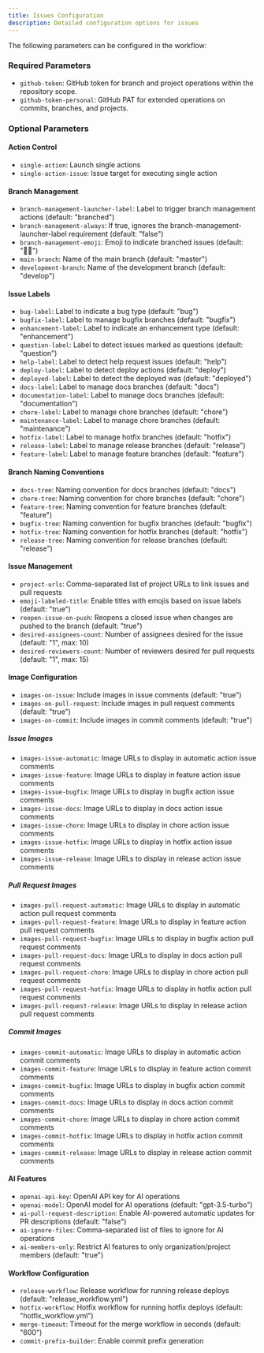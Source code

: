 ```yaml
---
title: Issues Configuration
description: Detailed configuration options for issues
---
```


The following parameters can be configured in the workflow:

### Required Parameters

- `github-token`: GitHub token for branch and project operations within the repository scope.
- `github-token-personal`: GitHub PAT for extended operations on commits, branches, and projects.

### Optional Parameters

#### Action Control
- `single-action`: Launch single actions
- `single-action-issue`: Issue target for executing single action

#### Branch Management
- `branch-management-launcher-label`: Label to trigger branch management actions (default: "branched")
- `branch-management-always`: If true, ignores the branch-management-launcher-label requirement (default: "false")
- `branch-management-emoji`: Emoji to indicate branched issues (default: "🧑‍💻")
- `main-branch`: Name of the main branch (default: "master")
- `development-branch`: Name of the development branch (default: "develop")

#### Issue Labels
- `bug-label`: Label to indicate a bug type (default: "bug")
- `bugfix-label`: Label to manage bugfix branches (default: "bugfix")
- `enhancement-label`: Label to indicate an enhancement type (default: "enhancement")
- `question-label`: Label to detect issues marked as questions (default: "question")
- `help-label`: Label to detect help request issues (default: "help")
- `deploy-label`: Label to detect deploy actions (default: "deploy")
- `deployed-label`: Label to detect the deployed was (default: "deployed")
- `docs-label`: Label to manage docs branches (default: "docs")
- `documentation-label`: Label to manage docs branches (default: "documentation")
- `chore-label`: Label to manage chore branches (default: "chore")
- `maintenance-label`: Label to manage chore branches (default: "maintenance")
- `hotfix-label`: Label to manage hotfix branches (default: "hotfix")
- `release-label`: Label to manage release branches (default: "release")
- `feature-label`: Label to manage feature branches (default: "feature")

#### Branch Naming Conventions
- `docs-tree`: Naming convention for docs branches (default: "docs")
- `chore-tree`: Naming convention for chore branches (default: "chore")
- `feature-tree`: Naming convention for feature branches (default: "feature")
- `bugfix-tree`: Naming convention for bugfix branches (default: "bugfix")
- `hotfix-tree`: Naming convention for hotfix branches (default: "hotfix")
- `release-tree`: Naming convention for release branches (default: "release")

#### Issue Management
- `project-urls`: Comma-separated list of project URLs to link issues and pull requests
- `emoji-labeled-title`: Enable titles with emojis based on issue labels (default: "true")
- `reopen-issue-on-push`: Reopens a closed issue when changes are pushed to the branch (default: "true")
- `desired-assignees-count`: Number of assignees desired for the issue (default: "1", max: 10)
- `desired-reviewers-count`: Number of reviewers desired for pull requests (default: "1", max: 15)

#### Image Configuration
- `images-on-issue`: Include images in issue comments (default: "true")
- `images-on-pull-request`: Include images in pull request comments (default: "true")
- `images-on-commit`: Include images in commit comments (default: "true")

##### Issue Images
- `images-issue-automatic`: Image URLs to display in automatic action issue comments
- `images-issue-feature`: Image URLs to display in feature action issue comments
- `images-issue-bugfix`: Image URLs to display in bugfix action issue comments
- `images-issue-docs`: Image URLs to display in docs action issue comments
- `images-issue-chore`: Image URLs to display in chore action issue comments
- `images-issue-hotfix`: Image URLs to display in hotfix action issue comments
- `images-issue-release`: Image URLs to display in release action issue comments

##### Pull Request Images
- `images-pull-request-automatic`: Image URLs to display in automatic action pull request comments
- `images-pull-request-feature`: Image URLs to display in feature action pull request comments
- `images-pull-request-bugfix`: Image URLs to display in bugfix action pull request comments
- `images-pull-request-docs`: Image URLs to display in docs action pull request comments
- `images-pull-request-chore`: Image URLs to display in chore action pull request comments
- `images-pull-request-hotfix`: Image URLs to display in hotfix action pull request comments
- `images-pull-request-release`: Image URLs to display in release action pull request comments

##### Commit Images
- `images-commit-automatic`: Image URLs to display in automatic action commit comments
- `images-commit-feature`: Image URLs to display in feature action commit comments
- `images-commit-bugfix`: Image URLs to display in bugfix action commit comments
- `images-commit-docs`: Image URLs to display in docs action commit comments
- `images-commit-chore`: Image URLs to display in chore action commit comments
- `images-commit-hotfix`: Image URLs to display in hotfix action commit comments
- `images-commit-release`: Image URLs to display in release action commit comments

#### AI Features
- `openai-api-key`: OpenAI API key for AI operations
- `openai-model`: OpenAI model for AI operations (default: "gpt-3.5-turbo")
- `ai-pull-request-description`: Enable AI-powered automatic updates for PR descriptions (default: "false")
- `ai-ignore-files`: Comma-separated list of files to ignore for AI operations
- `ai-members-only`: Restrict AI features to only organization/project members (default: "true")

#### Workflow Configuration
- `release-workflow`: Release workflow for running release deploys (default: "release_workflow.yml")
- `hotfix-workflow`: Hotfix workflow for running hotfix deploys (default: "hotfix_workflow.yml")
- `merge-timeout`: Timeout for the merge workflow in seconds (default: "600")
- `commit-prefix-builder`: Enable commit prefix generation



